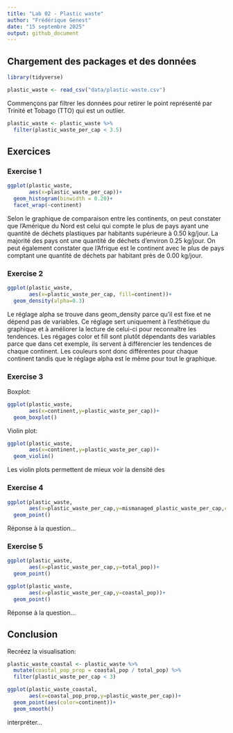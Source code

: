 ```yaml
---
title: "Lab 02 - Plastic waste"
author: "Frédérique Genest"
date: "15 septembre 2025"
output: github_document
---
```


## Chargement des packages et des données

```r
library(tidyverse) 
```

```r
plastic_waste <- read_csv("data/plastic-waste.csv")
```

Commençons par filtrer les données pour retirer le point représenté par Trinité et Tobago (TTO) qui est un outlier.

```r
plastic_waste <- plastic_waste %>%
  filter(plastic_waste_per_cap < 3.5)
```


## Exercices

### Exercise 1

```r
ggplot(plastic_waste,
       aes(x=plastic_waste_per_cap))+
  geom_histogram(binwidth = 0.20)+
  facet_wrap(~continent)

```
Selon le graphique de comparaison entre les continents, on peut constater que l'Amérique du Nord est celui qui compte le plus de pays ayant une quantité de déchets plastiques par habitants supérieure à 0.50 kg/jour. La majorité des pays ont une quantité de déchets d'environ 0.25 kg/jour. On peut également constater que l'Afrique est le continent avec le plus de pays comptant une quantité de déchets par habitant près de 0.00 kg/jour.

### Exercise 2

```r
ggplot(plastic_waste,
       aes(x=plastic_waste_per_cap, fill=continent))+
  geom_density(alpha=0.3)
```

Le réglage alpha se trouve dans geom_density parce qu'il est fixe et ne dépend pas de variables. Ce réglage sert uniquement à l'esthétique du graphique et à améliorer la lecture de celui-ci pour reconnaître les tendences. Les régages color et fill sont plutôt dépendants des variables parce que dans cet exemple, ils servent à différencier les tendences de chaque continent. Les couleurs sont donc différentes pour chaque continent tandis que le réglage alpha est le même pour tout le graphique.

### Exercise 3

Boxplot:

```r
ggplot(plastic_waste,
       aes(x=continent,y=plastic_waste_per_cap))+
  geom_boxplot()
```

Violin plot:

```r
ggplot(plastic_waste,
       aes(x=continent,y=plastic_waste_per_cap))+
  geom_violin()
```

Les violin plots permettent de mieux voir la densité des 


### Exercise 4


```r
ggplot(plastic_waste,
       aes(x=plastic_waste_per_cap,y=mismanaged_plastic_waste_per_cap,color=continent))+
  geom_point()


```

Réponse à la question...

### Exercise 5


```r
ggplot(plastic_waste,
       aes(x=plastic_waste_per_cap,y=total_pop))+
  geom_point()
```

```r
ggplot(plastic_waste,
       aes(x=plastic_waste_per_cap,y=coastal_pop))+
  geom_point()
```

Réponse à la question...

## Conclusion

Recréez la visualisation:

```r
plastic_waste_coastal <- plastic_waste %>% 
  mutate(coastal_pop_prop = coastal_pop / total_pop) %>%
  filter(plastic_waste_per_cap < 3)
```

```r
ggplot(plastic_waste_coastal,
       aes(x=coastal_pop_prop,y=plastic_waste_per_cap))+
  geom_point(aes(color=continent))+
  geom_smooth()
```

interpréter...